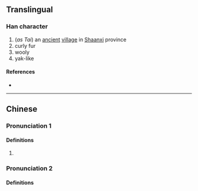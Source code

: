 {{character info}}
==Translingual==

===Han character===
{{Han char|rn=66|rad=攴|as=15|sn=19|four=47298|canj=JKMDO|ids=⿸𠩺來}}

# (''as Tai'') an [[ancient]] [[village]] in [[Shaanxi]] province
# curly fur
# wooly
# yak-like

====References====
* {{Han ref|kx=0476.180|dkj=13427|dj=0831.180|hdz=21479.190|uh=6584|ud=25988|bh=F248|bd=62024}}

----

==Chinese==
{{zh-forms}}

===Pronunciation 1===
{{zh-pron
|m=lí
|c=lei4
|mc=y
|oc=y
|ma=
|cat=
}}

====Definitions====
{{zh-hanzi}}

# {{rfdef|1=zh}}

===Pronunciation 2===
{{zh-pron
|m=tái
|c=toi4
|ma=
|cat=
}}

====Definitions====
{{zh-see|邰|a}}